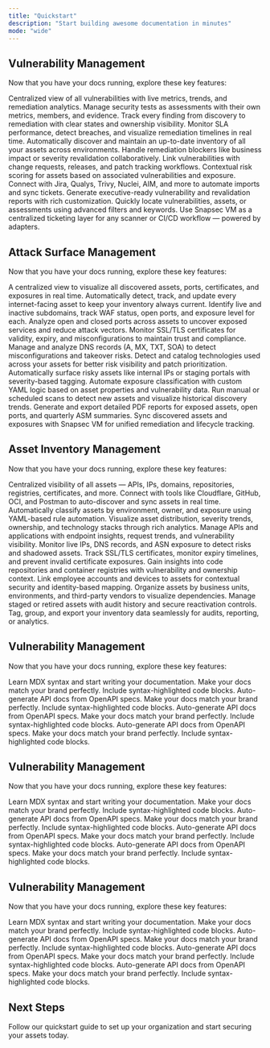 ```yaml
---
title: "Quickstart"
description: "Start building awesome documentation in minutes"
mode: "wide"
---
```



## Vulnerability Management

Now that you have your docs running, explore these key features:
<CardGroup cols={4}>

<Card title="Unified Vulnerability Dashboard" icon="chart-column" href="/features/vm/unified-dashboard">
  Centralized view of all vulnerabilities with live metrics, trends, and remediation analytics.
</Card>

<Card title="Assessment-Based Workflow" icon="clipboard-list" href="/features/vm/assessments">
  Manage security tests as assessments with their own metrics, members, and evidence.
</Card>


<Card title="Complete Vulnerability Lifecycle" icon="arrows-rotate" href="/features/vm/vulnerability-lifecycle">
  Track every finding from discovery to remediation with clear states and ownership visibility.
</Card>

<Card title="Automated SLA Tracking" icon="clock" href="/features/vm/sla-analytics">
  Monitor SLA performance, detect breaches, and visualize remediation timelines in real time.
</Card>

<Card title="Automatic Asset Inventory" icon="magnifying-glass" href="/features/vm/asset-catalog">
Automatically discover and maintain an up-to-date inventory of all your assets across environments.
</Card>


<Card title="Blocker Management" icon="road-barrier" href="/features/vm/blockers">
  Handle remediation blockers like business impact or severity revalidation collaboratively.
</Card>

<Card title="Change Management" icon="spinner" href="/features/vm/change-management">
  Link vulnerabilities with change requests, releases, and patch tracking workflows.
</Card>

<Card title="Asset Risk Scoring" icon="skull-crossbones" href="/features/vm/assets">
  Contextual risk scoring for assets based on associated vulnerabilities and exposure.
</Card>

<Card title="Integrations Ecosystem" icon="plug" href="/features/vm/integrations">
  Connect with Jira, Qualys, Trivy, Nuclei, AIM, and more to automate imports and sync tickets.
</Card>

<Card title="Vulnerability Reports" icon="file-chart-column" href="/features/vm/reports">
  Generate executive-ready vulnerability and revalidation reports with rich customization.
</Card>

<Card title="Intelligent Search & Filtering" icon="magnifying-glass" href="/features/vm/search">
  Quickly locate vulnerabilities, assets, or assessments using advanced filters and keywords.
</Card>

<Card title="Univeral Tool Support" icon="magnifying-glass" href="/features/vm/universal-ticketing">
Use Snapsec VM as a centralized ticketing layer for any scanner or CI/CD workflow — powered by adapters.
</Card>





</CardGroup>















## Attack Surface Management

Now that you have your docs running, explore these key features:
<CardGroup cols={4}>

<Card title="Unified Attack Surface Dashboard" icon="display" href="/features/asm/dashboard">
  A centralized view to visualize all discovered assets, ports, certificates, and exposures in real time.
</Card>

<Card title="Continuous Asset Discovery" icon="radar" href="/features/asm/asset-discovery">
  Automatically detect, track, and update every internet-facing asset to keep your inventory always current.
</Card>

<Card title="Subdomain Monitoring" icon="globe" href="/features/asm/subdomains">
  Identify live and inactive subdomains, track WAF status, open ports, and exposure level for each.
</Card>

<Card title="Port & Service Analysis" icon="hexagon-nodes" href="/features/asm/ports">
  Analyze open and closed ports across assets to uncover exposed services and reduce attack vectors.
</Card>

<Card title="Certificate Intelligence" icon="shield-check" href="/features/asm/certificates">
  Monitor SSL/TLS certificates for validity, expiry, and misconfigurations to maintain trust and compliance.
</Card>

<Card title="DNS Record Mapping" icon="server" href="/features/asm/dns-records">
  Manage and analyze DNS records (A, MX, TXT, SOA) to detect misconfigurations and takeover risks.
</Card>

<Card title="Technology Fingerprinting" icon="microchip" href="/features/asm/technologies">
  Detect and catalog technologies used across your assets for better risk visibility and patch prioritization.
</Card>

<Card title="Exposure Detection Engine" icon="terminal" href="/features/asm/exposures">
  Automatically surface risky assets like internal IPs or staging portals with severity-based tagging.
</Card>

<Card title="YAML Rule Engine" icon="laptop-code" href="/features/asm/rules">
  Automate exposure classification with custom YAML logic based on asset properties and vulnerability data.
</Card>

<Card title="Scans & Scheduling" icon="magnifying-glass" href="/features/asm/scans">
  Run manual or scheduled scans to detect new assets and visualize historical discovery trends.
</Card>

<Card title="Automated Reporting" icon="file-text" href="/features/asm/reports">
  Generate and export detailed PDF reports for exposed assets, open ports, and quarterly ASM summaries.
</Card>

<Card title="Integration with VM" icon="link" href="/features/asm/integrations">
  Sync discovered assets and exposures with Snapsec VM for unified remediation and lifecycle tracking.
</Card>

</CardGroup>












## Asset Inventory Management  
Now that you have your docs running, explore these key features:

<CardGroup cols={4}>

<Card title="Unified Asset Inventory" icon="grid-2" href="/features/aim/unified-inventory">
  Centralized visibility of all assets — APIs, IPs, domains, repositories, registries, certificates, and more.
</Card>

<Card title="Automated Discovery & Integrations" icon="plug" href="/features/aim/integrations">
  Connect with tools like Cloudflare, GitHub, OCI, and Postman to auto-discover and sync assets in real time.
</Card>

<Card title="Dynamic Asset Classification" icon="wand-magic-sparkles" href="/features/aim/classifiers">
  Automatically classify assets by environment, owner, and exposure using YAML-based rule automation.
</Card>

<Card title="Comprehensive Analytics Dashboard" icon="chart-line" href="/features/aim/dashboard">
  Visualize asset distribution, severity trends, ownership, and technology stacks through rich analytics.
</Card>

<Card title="API & Application Inventory" icon="code" href="/features/aim/api-application-inventory">
  Manage APIs and applications with endpoint insights, request trends, and vulnerability visibility.
</Card>

<Card title="IP & DNS Risk Mapping" icon="globe" href="/features/aim/ip-dns-inventory">
  Monitor live IPs, DNS records, and ASN exposure to detect risks and shadowed assets.
</Card>

<Card title="Certificate Lifecycle Management" icon="shield-check" href="/features/aim/certificates">
  Track SSL/TLS certificates, monitor expiry timelines, and prevent invalid certificate exposures.
</Card>

<Card title="Repository & Registry Monitoring" icon="boxes" href="/features/aim/repos-registries">
  Gain insights into code repositories and container registries with vulnerability and ownership context.
</Card>

<Card title="Employee & Workstation Tracking" icon="users" href="/features/aim/employees-workstations">
  Link employee accounts and devices to assets for contextual security and identity-based mapping.
</Card>

<Card title="Compartment & Vendor Mapping" icon="building" href="/features/aim/compartments-vendors">
  Organize assets by business units, environments, and third-party vendors to visualize dependencies.
</Card>

<Card title="Decommissioned Asset Lifecycle" icon="recycle" href="/features/aim/decommissioned-assets">
  Manage staged or retired assets with audit history and secure reactivation controls.
</Card>

<Card title="Tags, Groups & Export Engine" icon="tag" href="/features/aim/tags-groups-export">
  Tag, group, and export your inventory data seamlessly for audits, reporting, or analytics.
</Card>

</CardGroup>













## Vulnerability Management

Now that you have your docs running, explore these key features:

<CardGroup cols={4}>

<Card title="Write Content" icon="pen-to-square" href="/essentials/markdown">
  Learn MDX syntax and start writing your documentation.
</Card>

<Card title="Customize style" icon="palette" href="/essentials/settings">
  Make your docs match your brand perfectly.
</Card>

<Card title="Add code examples" icon="square-code" href="/essentials/code">
  Include syntax-highlighted code blocks.
</Card>

<Card title="API documentation" icon="code" href="/api-reference/introduction">
  Auto-generate API docs from OpenAPI specs.
</Card>

<Card title="Customize style" icon="palette" href="/essentials/settings">
  Make your docs match your brand perfectly.
</Card>

<Card title="Add code examples" icon="square-code" href="/essentials/code">
  Include syntax-highlighted code blocks.
</Card>

<Card title="API documentation" icon="code" href="/api-reference/introduction">
  Auto-generate API docs from OpenAPI specs.
</Card>

<Card title="Customize style" icon="palette" href="/essentials/settings">
  Make your docs match your brand perfectly.
</Card>

<Card title="Add code examples" icon="square-code" href="/essentials/code">
  Include syntax-highlighted code blocks.
</Card>


<Card title="API documentation" icon="code" href="/api-reference/introduction">
  Auto-generate API docs from OpenAPI specs.
</Card>

<Card title="Customize style" icon="palette" href="/essentials/settings">
  Make your docs match your brand perfectly.
</Card>

<Card title="Add code examples" icon="square-code" href="/essentials/code">
  Include syntax-highlighted code blocks.
</Card>
</CardGroup>

















## Vulnerability Management

Now that you have your docs running, explore these key features:

<CardGroup cols={4}>

<Card title="Write Content" icon="pen-to-square" href="/essentials/markdown">
  Learn MDX syntax and start writing your documentation.
</Card>

<Card title="Customize style" icon="palette" href="/essentials/settings">
  Make your docs match your brand perfectly.
</Card>

<Card title="Add code examples" icon="square-code" href="/essentials/code">
  Include syntax-highlighted code blocks.
</Card>

<Card title="API documentation" icon="code" href="/api-reference/introduction">
  Auto-generate API docs from OpenAPI specs.
</Card>

<Card title="Customize style" icon="palette" href="/essentials/settings">
  Make your docs match your brand perfectly.
</Card>

<Card title="Add code examples" icon="square-code" href="/essentials/code">
  Include syntax-highlighted code blocks.
</Card>

<Card title="API documentation" icon="code" href="/api-reference/introduction">
  Auto-generate API docs from OpenAPI specs.
</Card>

<Card title="Customize style" icon="palette" href="/essentials/settings">
  Make your docs match your brand perfectly.
</Card>

<Card title="Add code examples" icon="square-code" href="/essentials/code">
  Include syntax-highlighted code blocks.
</Card>


<Card title="API documentation" icon="code" href="/api-reference/introduction">
  Auto-generate API docs from OpenAPI specs.
</Card>

<Card title="Customize style" icon="palette" href="/essentials/settings">
  Make your docs match your brand perfectly.
</Card>

<Card title="Add code examples" icon="square-code" href="/essentials/code">
  Include syntax-highlighted code blocks.
</Card>
</CardGroup>












## Vulnerability Management

Now that you have your docs running, explore these key features:

<CardGroup cols={4}>

<Card title="Write Content" icon="pen-to-square" href="/essentials/markdown">
  Learn MDX syntax and start writing your documentation.
</Card>

<Card title="Customize style" icon="palette" href="/essentials/settings">
  Make your docs match your brand perfectly.
</Card>

<Card title="Add code examples" icon="square-code" href="/essentials/code">
  Include syntax-highlighted code blocks.
</Card>

<Card title="API documentation" icon="code" href="/api-reference/introduction">
  Auto-generate API docs from OpenAPI specs.
</Card>

<Card title="Customize style" icon="palette" href="/essentials/settings">
  Make your docs match your brand perfectly.
</Card>

<Card title="Add code examples" icon="square-code" href="/essentials/code">
  Include syntax-highlighted code blocks.
</Card>

<Card title="API documentation" icon="code" href="/api-reference/introduction">
  Auto-generate API docs from OpenAPI specs.
</Card>

<Card title="Customize style" icon="palette" href="/essentials/settings">
  Make your docs match your brand perfectly.
</Card>

<Card title="Add code examples" icon="square-code" href="/essentials/code">
  Include syntax-highlighted code blocks.
</Card>


<Card title="API documentation" icon="code" href="/api-reference/introduction">
  Auto-generate API docs from OpenAPI specs.
</Card>

<Card title="Customize style" icon="palette" href="/essentials/settings">
  Make your docs match your brand perfectly.
</Card>

<Card title="Add code examples" icon="square-code" href="/essentials/code">
  Include syntax-highlighted code blocks.
</Card>
</CardGroup>

## Next Steps

<Card title="Get Started with Snapsec Suite" icon="arrow-right" href="https://suite.snapsec.co/demo">
  Follow our quickstart guide to set up your organization and start securing your assets today.
</Card>
